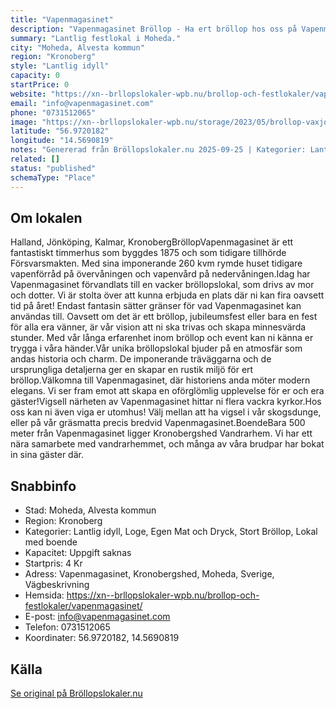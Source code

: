```yaml
---
title: "Vapenmagasinet"
description: "Vapenmagasinet Bröllop - Ha ert bröllop hos oss på Vapenmagasinet. Se vår fina Bröllopslokal. Skicka gärna en förfrågan så hjälper vi Er!"
summary: "Lantlig festlokal i Moheda."
city: "Moheda, Alvesta kommun"
region: "Kronoberg"
style: "Lantlig idyll"
capacity: 0
startPrice: 0
website: "https://xn--brllopslokaler-wpb.nu/brollop-och-festlokaler/vapenmagasinet/"
email: "info@vapenmagasinet.com"
phone: "0731512065"
image: "https://xn--brllopslokaler-wpb.nu/storage/2023/05/brollop-vaxjo-vapenmagasinet-festlokal-brollopslokal-kronoberg-3-_Custom_.webp"
latitude: "56.9720182"
longitude: "14.5690819"
notes: "Genererad från Bröllopslokaler.nu 2025-09-25 | Kategorier: Lantlig idyll, Loge, Egen Mat och Dryck, Stort Bröllop, Lokal med boende"
related: []
status: "published"
schemaType: "Place"
---
```


## Om lokalen

Halland, Jönköping, Kalmar, KronobergBröllopVapenmagasinet är ett fantastiskt timmerhus som byggdes 1875 och som tidigare tillhörde Försvarsmakten. Med sina imponerande 260 kvm rymde huset tidigare vapenförråd på övervåningen och vapenvård på nedervåningen.Idag har Vapenmagasinet förvandlats till en vacker bröllopslokal, som drivs av mor och dotter. Vi är stolta över att kunna erbjuda en plats där ni kan fira oavsett tid på året! Endast fantasin sätter gränser för vad Vapenmagasinet kan användas till. Oavsett om det är ett bröllop, jubileumsfest eller bara en fest för alla era vänner, är vår vision att ni ska trivas och skapa minnesvärda stunder. Med vår långa erfarenhet inom bröllop och event kan ni känna er trygga i våra händer.Vår unika bröllopslokal bjuder på en atmosfär som andas historia och charm. De imponerande träväggarna och de ursprungliga detaljerna ger en skapar en rustik miljö för ert bröllop.Välkomna till Vapenmagasinet, där historiens anda möter modern elegans. Vi ser fram emot att skapa en oförglömlig upplevelse för er och era gäster!VigselI närheten av Vapenmagasinet hittar ni flera vackra kyrkor.Hos oss kan ni även viga er utomhus! Välj mellan att ha vigsel i vår skogsdunge, eller på vår gräsmatta precis bredvid Vapenmagasinet.BoendeBara 500 meter från Vapenmagasinet ligger Kronobergshed Vandrarhem. Vi har ett nära samarbete med vandrarhemmet, och många av våra brudpar har bokat in sina gäster där.

## Snabbinfo

- Stad: Moheda, Alvesta kommun
- Region: Kronoberg
- Kategorier: Lantlig idyll, Loge, Egen Mat och Dryck, Stort Bröllop, Lokal med boende
- Kapacitet: Uppgift saknas
- Startpris: 4 Kr
- Adress: Vapenmagasinet, Kronobergshed, Moheda, Sverige, Vägbeskrivning
- Hemsida: https://xn--brllopslokaler-wpb.nu/brollop-och-festlokaler/vapenmagasinet/
- E-post: info@vapenmagasinet.com
- Telefon: 0731512065
- Koordinater: 56.9720182, 14.5690819

## Källa

[Se original på Bröllopslokaler.nu](https://xn--brllopslokaler-wpb.nu/brollop-och-festlokaler/vapenmagasinet/)
